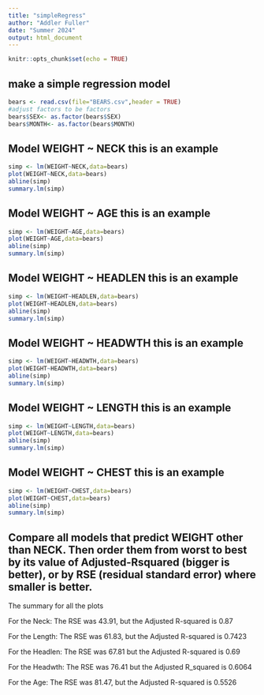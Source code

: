 ```yaml
---
title: "simpleRegress"
author: "Addler Fuller"
date: "Summer 2024"
output: html_document
---
```


```r
knitr::opts_chunk$set(echo = TRUE)
```

## make a simple regression model

```r
bears <- read.csv(file="BEARS.csv",header = TRUE)
#adjust factors to be factors
bears$SEX<- as.factor(bears$SEX)
bears$MONTH<- as.factor(bears$MONTH)
```

## Model WEIGHT ~ NECK  this is an example  

```r
simp <- lm(WEIGHT~NECK,data=bears)
plot(WEIGHT~NECK,data=bears)
abline(simp)
summary.lm(simp)
```

## Model WEIGHT ~ AGE  this is an example  

```r
simp <- lm(WEIGHT~AGE,data=bears)
plot(WEIGHT~AGE,data=bears)
abline(simp)
summary.lm(simp)
```

## Model WEIGHT ~ HEADLEN  this is an example  

```r
simp <- lm(WEIGHT~HEADLEN,data=bears)
plot(WEIGHT~HEADLEN,data=bears)
abline(simp)
summary.lm(simp)
```

## Model WEIGHT ~ HEADWTH  this is an example  

```r
simp <- lm(WEIGHT~HEADWTH,data=bears)
plot(WEIGHT~HEADWTH,data=bears)
abline(simp)
summary.lm(simp)
```

## Model WEIGHT ~ LENGTH  this is an example  

```r
simp <- lm(WEIGHT~LENGTH,data=bears)
plot(WEIGHT~LENGTH,data=bears)
abline(simp)
summary.lm(simp)
```

## Model WEIGHT ~ CHEST  this is an example  

```r
simp <- lm(WEIGHT~CHEST,data=bears)
plot(WEIGHT~CHEST,data=bears)
abline(simp)
summary.lm(simp)
```

## Compare all models that predict WEIGHT other than NECK. Then order them from worst to best by its value of Adjusted-Rsquared (bigger is better), or by RSE (residual standard error) where smaller is better. 


The summary for all the plots

For the Neck: The RSE was 43.91, but the Adjusted R-squared is 0.87

For the Length: The RSE was 61.83, but the Adjusted R-squared is 0.7423

For the Headlen: The RSE was 67.81 but the Adjusted R-squared is 0.69

For the Headwth: The RSE was 76.41 but the Adjusted R_squared is 0.6064

For the Age: The RSE was 81.47, but the Adjusted R-squared is 0.5526
